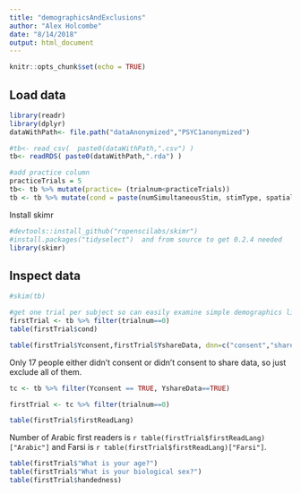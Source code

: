 ```yaml
---
title: "demographicsAndExclusions"
author: "Alex Holcombe"
date: "8/14/2018"
output: html_document
---
```


```r
knitr::opts_chunk$set(echo = TRUE)
```

## Load data

```r
library(readr)
library(dplyr)
dataWithPath<- file.path("dataAnonymized","PSYC1anonymized")

#tb<- read_csv(  paste0(dataWithPath,".csv") )
tb<- readRDS( paste0(dataWithPath,".rda") )

#add practice column
practiceTrials = 5
tb<- tb %>% mutate(practice= (trialnum<practiceTrials))
tb <- tb %>% mutate(cond = paste(numSimultaneousStim, stimType, spatial, ori, flipped, sep = '_'))

```

Install skimr
```r
#devtools::install_github("ropenscilabs/skimr")
#install.packages("tidyselect")  and from source to get 0.2.4 needed
library(skimr)
```


## Inspect data
```r
#skim(tb)

#get one trial per subject so can easily examine simple demographics like first language
firstTrial <- tb %>% filter(trialnum==0)
table(firstTrial$cond)

```


```r
table(firstTrial$Yconsent,firstTrial$YshareData, dnn=c("consent","shareData"), useNA="ifany")
```

Only 17 people either didn't consent or didn't consent to share data, so just exclude all of them.

```r
tc <- tb %>% filter(Yconsent == TRUE, YshareData==TRUE)

```

```r
firstTrial <- tc %>% filter(trialnum==0)

table(firstTrial$firstReadLang)
```

Number of Arabic first readers is `r table(firstTrial$firstReadLang)["Arabic"]` and Farsi is `r table(firstTrial$firstReadLang)["Farsi"]`.

```r
table(firstTrial$"What is your age?")
table(firstTrial$"What is your biological sex?")
table(firstTrial$handedness)
```